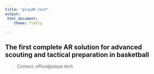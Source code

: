 ```yaml
---
title: "playAR.tech"
output: 
 html_document:
    theme: flatly
    
---
```



## The first complete AR solution for advanced scouting and tactical preparation in basketball

> Contact:
office@playar.tech


